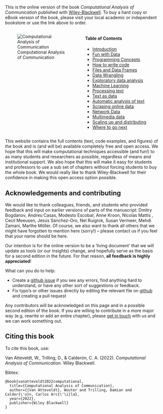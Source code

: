This is the online version of the book *Computational Analysis of Communication* published with [Wiley-Blackwell](https://www.wiley.com/en-us/Computational+Analysis+of+Communication-p-9781119680239). 
To buy a hard copy or eBook version of the book, please visit your local academic or independent bookstore or use the link above to order.

:::: {.columns}

::: {.column width="50%"}
![Computational Analysis of Communication](https://media.wiley.com/product_data/coverImage300/39/11196802/1119680239.jpg)
:::

::: {.column width="50%"}
#### Table of Contents {.unnumbered}
- [Introduction](content/chapter01.qmd)
- [Fun with Data](content/chapter02.qmd)
- [Programming Concepts](content/chapter03.qmd)
- [How to write code](content/chapter04.qmd)
- [Files and Data Frames](content/chapter05.qmd)
- [Data Wrangling](content/chapter06.qmd)
- [Exploratory data analysis](content/chapter07.qmd)
- [Machine Learning](content/chapter08.qmd)
- [Processing text](content/chapter09.qmd)
- [Text as data](content/chapter10.qmd)
- [Automatic analysis of text](content/chapter11.qmd)
- [Scraping online data](content/chapter12.qmd)
- [Network Data](content/chapter13.qmd)
- [Multimedia data](content/chapter14.qmd)
- [Scaling up and distributing](content/chapter15.qmd)
- [Where to go next](content/chapter16.qmd)
:::
::::

This website contains the full contents (text, code examples, and figures) of the book and is (and will be) available completely free and open access. We hope that this will make computational techniques accessible (and fun!) to as many students and researchers as possible, regardless of means and institutional support. We also hope that this will make it easy for students and professors to use a sub set of chapters without forcing students to buy the whole book. We would really like to thank Wiley-Blackwell for their confidence in making this open access option possible.

## Acknowledgements and contributing

We would like to thank colleagues, friends, and students who provided feedback and input on earlier versions of parts of the manuscript: Dmitry Bogdanov, Andreu Casas, Modesto Escobar, Anne Kroon, Nicolas Mattis , Cecil Meeusen, Jesús Sánchez-Oro, Nel Ruigrok, Susan Vermeer, Mehdi Zamani, Marthe Möller. Of course, we also want to thank all others that we might have forgotten to mention here (sorry!) -- please contact us if you feel that your name should be here.

Our intention is for the online version to be a 'living document' that we will update as tools (or our insights) change, and hopefully serve as the basis for a second edition in the future. For that reason, **all feedback is highly appreciated**! 

What can you do to help:

 - Create a [github issue](https://github.com/vanatteveldt/cssbook/issues) if you see any errors, find anything hard to understand, or have any other sort of suggestions or feedback.
 - Fix typo's or other issues directly by editing the relevant file on [github](https://github.com/vanatteveldt/cssbook/) and creating a pull request

Any contributors will be acknowledged on this page and in a possible second edition of the book.
If you are willing to contribute in a more major way (e.g. rewrite or add an entire chapter), please [get in touch](mailto:wouter.van.atteveldt@vu.nl) with us and we can work something out. 

## Citing this book

To cite this book, use:

Van Atteveldt, W., Trilling, D., & Calderón, C. A. (2022). *Computational Analysis of Communication*. Wiley Blackwell.

Bibtex:

```
@book{vanatteveldt2022computational,
  title={Computational Analysis of Communication},
  author={{Van Atteveldt}, Wouter and Trilling, Damian and Calder{\'o}n, Carlos Arc{\'\i}la},
  year={2022},
  publisher={Wiley Blackwell}
}
```